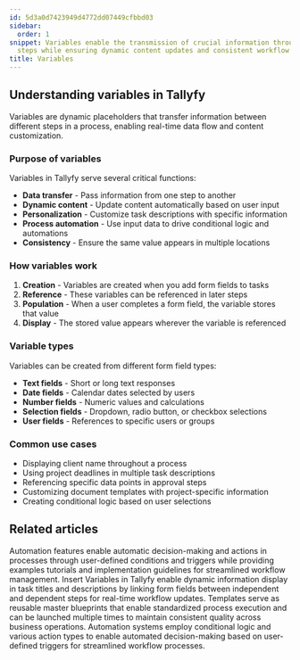 ```yaml
---
id: 5d3a0d7423949d4772dd07449cfbbd03
sidebar:
  order: 1
snippet: Variables enable the transmission of crucial information throughout process
  steps while ensuring dynamic content updates and consistent workflow execution.
title: Variables
---
```


## Understanding variables in Tallyfy

Variables are dynamic placeholders that transfer information between different steps in a process, enabling real-time data flow and content customization.

### Purpose of variables

Variables in Tallyfy serve several critical functions:

- **Data transfer** - Pass information from one step to another
- **Dynamic content** - Update content automatically based on user input
- **Personalization** - Customize task descriptions with specific information
- **Process automation** - Use input data to drive conditional logic and automations
- **Consistency** - Ensure the same value appears in multiple locations

### How variables work

1. **Creation** - Variables are created when you add form fields to tasks
2. **Reference** - These variables can be referenced in later steps
3. **Population** - When a user completes a form field, the variable stores that value
4. **Display** - The stored value appears wherever the variable is referenced

### Variable types

Variables can be created from different form field types:

- **Text fields** - Short or long text responses
- **Date fields** - Calendar dates selected by users
- **Number fields** - Numeric values and calculations
- **Selection fields** - Dropdown, radio button, or checkbox selections
- **User fields** - References to specific users or groups

### Common use cases

- Displaying client name throughout a process
- Using project deadlines in multiple task descriptions
- Referencing specific data points in approval steps
- Customizing document templates with project-specific information
- Creating conditional logic based on user selections


<PageTree />


## Related articles
<CardGrid>
<LinkTitleCard header="<b>Templates > Automations</b>" href="/products/pro/documenting/templates/automations/" > Automation features enable automatic decision-making and actions in processes through user-defined conditions and triggers while providing examples tutorials and implementation guidelines for streamlined workflow management. </LinkTitleCard>
<LinkTitleCard header="<b>Variables > Insert variables</b>" href="/products/pro/documenting/templates/variables/how-can-i-use-insert-variables-in-tallyfy/" > Insert Variables in Tallyfy enable dynamic information display in task titles and descriptions by linking form fields between independent and dependent steps for real-time workflow updates. </LinkTitleCard>
<LinkTitleCard header="<b>Documenting > Templates</b>" href="/products/pro/documenting/templates/" > Templates serve as reusable master blueprints that enable standardized process execution and can be launched multiple times to maintain consistent quality across business operations. </LinkTitleCard>
<LinkTitleCard header="<b>Automations > Conditionals</b>" href="/products/pro/documenting/templates/automations/conditionals/" > Automation systems employ conditional logic and various action types to enable automated decision-making based on user-defined triggers for streamlined workflow processes. </LinkTitleCard>
</CardGrid>
